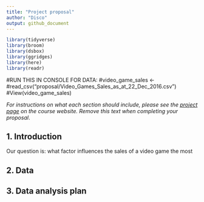 ```yaml
---
title: "Project proposal"
author: "Disco"
output: github_document
---
```


```r
library(tidyverse)
library(broom)
library(dsbox)
library(ggridges)
library(here)
library(readr)
```

#RUN THIS IN CONSOLE FOR DATA:
#video_game_sales <- #read_csv("proposal/Video_Games_Sales_as_at_22_Dec_2016.csv")
#View(video_game_sales)

*For instructions on what each section should include, please see the [project page](https://idsed.digital/assessments/project/#proposal) on the course website. Remove this text when completing your proposal*.

## 1. Introduction

Our question is:
what factor influences the sales of a video game the most

## 2. Data



## 3. Data analysis plan



